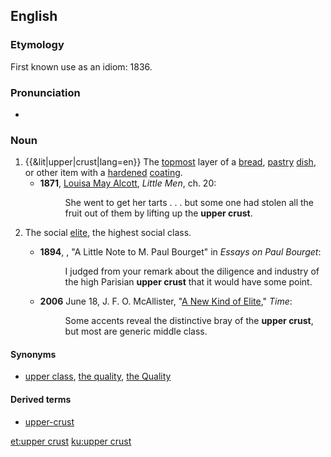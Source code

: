 ==English==

===Etymology===
First known use as an idiom: 1836.<!--http://www.merriam-webster.com/dictionary/upper+crust -->

===Pronunciation===
* {{rhymes|ʌst|lang=en}}

===Noun===
{{en-noun|head=[[upper]] [[crust]]}}

# {{&lit|upper|crust|lang=en}} The [[topmost]] layer of a [[bread]], [[pastry]] [[dish]], or other item with a [[harden]]ed [[coating]].
#* '''1871''', [[w:Louisa May Alcott|Louisa May Alcott]], ''Little Men'', ch. 20:
#*: She went to get her tarts . . . but some one had stolen all the fruit out of them by lifting up the '''upper crust'''.
# {{context|idiomatic|usually|with ''the''|lang=en}} The social [[elite]], the highest social class.
#* '''1894''', {{w|Mark Twain}}, "A Little Note to M. Paul Bourget" in ''Essays on Paul Bourget'':
#*: I judged from your remark about the diligence and industry of the high Parisian '''upper crust''' that it would have some point.
#* '''2006''' June 18, J. F. O. McAllister, "[http://www.time.com/time/magazine/article/0,9171,1205329,00.html A New Kind of Elite]," ''Time'':
#*: Some accents reveal the distinctive bray of the '''upper crust''', but most are generic middle class.

====Synonyms====
* {{sense|social elite}} [[upper class]], [[the quality]], [[the Quality]]

====Derived terms====
* [[upper-crust]]

[[et:upper crust]]
[[ku:upper crust]]